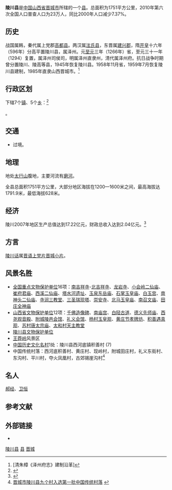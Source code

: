 {{Not|灵川县}}
{{Infobox China County
| county  = 陵川县
| Photo = 
| Photoname= 
| map = 
| customimage = 
| Pinyin   = 
| Belong = [[山西省|山西省]][[晋城市|晋城市]]
| Types= [[县|县]]
| admincode = 
| founded = 
| seat = [[崇文镇|崇文镇]]
| officerTitle= 
| officer = 
| officerTitle2 = 
| officer2 = 
| division = 
| town= 9
| township= 3
| subdistrict= 
| dialect= 
| post code= 048300
| phone code = 0356
| coordinate = {{coord|35|46||N|113|16||E|display=inline,title|scale:100000}}
| area = 1751
| area land = 
| area water =  
| census yr = 
| pop = 23万
| density = 
| GDP = 
| web = http://www.lczf.gov.cn/
| web_title = 
}}
'''陵川县'''是[[中国|中国]][[山西省|山西省]][[晋城市|晋城市]]所辖的一个[[县|县]]。总面积为1751平方公里，2010年第六次全国人口普查人口为23万人，同比2000年人口减少7.37%。

== 历史 ==
战国属韩，秦代属上党郡[[高都县|高都县]]。两汉属[[泫氏县|泫氏县]]，东晋属[[建兴郡|建兴郡]]，隋[[开皇|开皇]]十六年（596年）分高平置陵川县，属泽州。元[[至元_(忽必烈)|至元]]三年（1266年）省，至元三十一年（1294）复置，属泽州司侯司，明属泽州直隶州，清代属泽州府。抗日战争时期曾分置陵川、陵高等县，1945年恢复陵川县。1958年11月省，1959年7月恢复陵川县建制，1985年直隶山西晋城市。<ref>[清朱樟《泽州府志》建制沿革]</ref>

== 行政区划 ==
{{PAGENAMEBASE}}下辖7个[[行政建制镇|镇]]、5个[[乡_(中华人民共和国)|乡]]：<ref>{{PRC admin/ref sgc|14/05/24/000/000}}</ref>

{{PRC admin/children|14/05/24/000/000}}。

== 交通 ==
* {{中国国道名|342}}过境。

== 地理 ==
地处[[太行山|太行山]]腹地，主要河流有[[磨河|磨河]]。

全县总面积1751平方公里，大部分地区海拔在1200—1600米之间，最高海拔达1791.9米，最低海拔628米。

== 经济 ==
陵川2007年地区生产总值达到17.22亿元，财政总收入达到2.04亿元。<ref>{{cite web |url=http://www.lczf.cn/SortHtml/1/6952222510.html |title=存档副本 |accessdate=2013-07-18 |deadurl=yes |archiveurl=https://web.archive.org/web/20130414084521/http://www.lczf.cn/SortHtml/1/6952222510.html |archivedate=2013-04-14 }}</ref>

==方言==
[[陵川话|陵川话]]属[[晋语|晋语]][[上党片|上党片]][[晋城小片|晋城小片]]。

== 风景名胜 ==
{{main|陵川县各级文物保护单位列表}}
* [[全国重点文物保护单位|全国重点文物保护单位]]16项：[[南吉祥寺|南吉祥寺]]-[[北吉祥寺|北吉祥寺]]、[[龙岩寺|龙岩寺]]、[[小会岭二仙庙|小会岭二仙庙]]、[[崔府君庙|崔府君庙]]、[[西溪二仙庙|西溪二仙庙]]、[[塔水河遗址|塔水河遗址]]、[[玉泉东岳庙|玉泉东岳庙]]、[[石掌玉皇庙|石掌玉皇庙]]、[[白玉宫|白玉宫]]、[[南神头二仙庙|南神头二仙庙]]、[[寺润三教堂|寺润三教堂]]、[[三圣瑞现塔|三圣瑞现塔]]、[[崇安寺_(陵川)|崇安寺]]、[[北马玉皇庙|北马玉皇庙]]、[[南召文庙|南召文庙]]、[[田庄全神庙|田庄全神庙]]
* [[山西省文物保护单位|山西省文物保护单位]]12项：[[千佛造像碑_(陵川县)|千佛造像碑]]、[[南庙宫|南庙宫]]、[[白陉古道|白陉古道]]、[[德义先师庙|德义先师庙]]、[[西尧观音殿|西尧观音殿]]、[[附城陵邑会馆|附城陵邑会馆]]、[[礼义会馆|礼义会馆]]、[[杨村玉皇观|杨村玉皇观]]、[[黄庄节孝牌坊|黄庄节孝牌坊]]、[[积善遇真观|积善遇真观]]、[[苏村唐太宗庙|苏村唐太宗庙]]、[[太和村天主教堂|太和村天主教堂]]
* [[陵川县文物保护单位|陵川县文物保护单位]]
* [[王莽岭|王莽岭]]风景区
*[[中国历史文化名村|中国历史文化名村]]1处：陵川县西河底镇积善村 (7)
* 中国传统村落：西河底积善村、黄庄村、现岭村，附城田庄村，礼义东街村、东沟村、平川村，夺火凤凰村，古郊锡崖沟村<ref>[http://www.shanxigov.cn/n16/n8319541/n8319612/n8322053/n8324992/n8381744/n16910547/17336883.html 晋城市陵川县九个村入选第一批中国传统村落] {{webarchive|url=https://web.archive.org/web/20140913113147/http://www.shanxigov.cn/n16/n8319541/n8319612/n8322053/n8324992/n8381744/n16910547/17336883.html |date=2014-09-13 }}</ref>

== 名人 ==
[[郝经|郝经]]、[[卫恒_(20世纪)|卫恒]]

== 参考文献 ==
{{reflist}}

== 外部链接 ==
* {{Official website|http://www.lczf.gov.cn/|name=陵川县人民政府}}

{{陵川县行政区划}}
{{晋城市行政区划}}
{{山西行政区划}}

[[Category:陵川县|]]
[[Category:晋城行政区划|县]]
[[Category:山西省县份|晋城]]